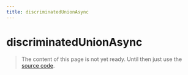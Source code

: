 ```yaml
---
title: discriminatedUnionAsync
---
```


# discriminatedUnionAsync

> The content of this page is not yet ready. Until then just use the [source code](https://github.com/fabian-hiller/valibot/blob/main/library/src/schemas/discriminatedUnion/discriminatedUnionAsync.ts).
